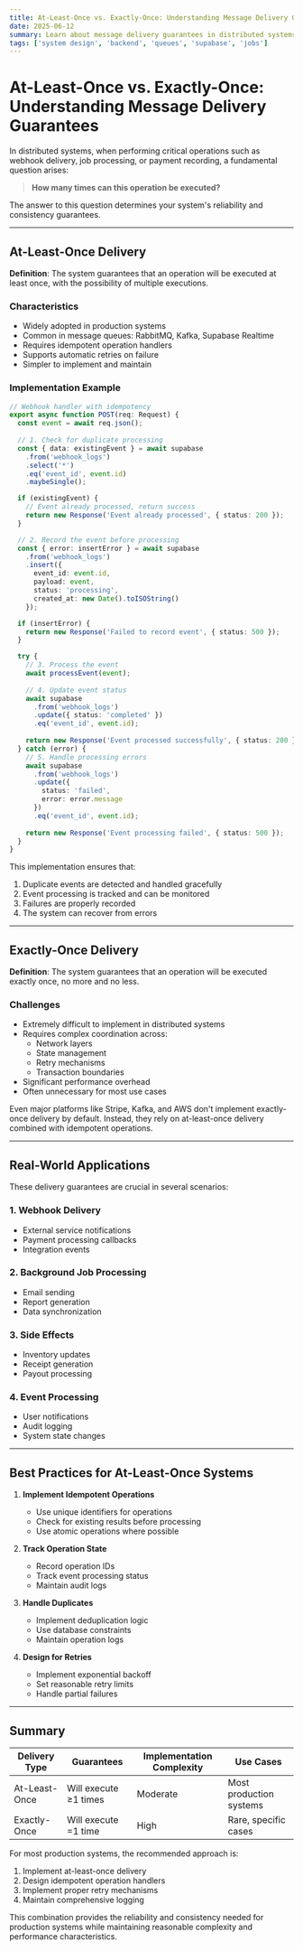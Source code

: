 ```yaml
---
title: At-Least-Once vs. Exactly-Once: Understanding Message Delivery Guarantees
date: 2025-06-12
summary: Learn about message delivery guarantees in distributed systems. Understand why most production systems implement at-least-once delivery with idempotency rather than attempting exactly-once delivery.
tags: ['system design', 'backend', 'queues', 'supabase', 'jobs']
---
```


# At-Least-Once vs. Exactly-Once: Understanding Message Delivery Guarantees

In distributed systems, when performing critical operations such as webhook delivery, job processing, or payment recording, a fundamental question arises:

> **How many times can this operation be executed?**

The answer to this question determines your system's reliability and consistency guarantees.

---

## At-Least-Once Delivery

**Definition**: The system guarantees that an operation will be executed at least once, with the possibility of multiple executions.

### Characteristics

- Widely adopted in production systems
- Common in message queues: RabbitMQ, Kafka, Supabase Realtime
- Requires idempotent operation handlers
- Supports automatic retries on failure
- Simpler to implement and maintain

### Implementation Example

```typescript
// Webhook handler with idempotency
export async function POST(req: Request) {
  const event = await req.json();
  
  // 1. Check for duplicate processing
  const { data: existingEvent } = await supabase
    .from('webhook_logs')
    .select('*')
    .eq('event_id', event.id)
    .maybeSingle();

  if (existingEvent) {
    // Event already processed, return success
    return new Response('Event already processed', { status: 200 });
  }

  // 2. Record the event before processing
  const { error: insertError } = await supabase
    .from('webhook_logs')
    .insert({
      event_id: event.id,
      payload: event,
      status: 'processing',
      created_at: new Date().toISOString()
    });

  if (insertError) {
    return new Response('Failed to record event', { status: 500 });
  }

  try {
    // 3. Process the event
    await processEvent(event);
    
    // 4. Update event status
    await supabase
      .from('webhook_logs')
      .update({ status: 'completed' })
      .eq('event_id', event.id);
      
    return new Response('Event processed successfully', { status: 200 });
  } catch (error) {
    // 5. Handle processing errors
    await supabase
      .from('webhook_logs')
      .update({ 
        status: 'failed',
        error: error.message 
      })
      .eq('event_id', event.id);
      
    return new Response('Event processing failed', { status: 500 });
  }
}
```

This implementation ensures that:
1. Duplicate events are detected and handled gracefully
2. Event processing is tracked and can be monitored
3. Failures are properly recorded
4. The system can recover from errors

---

## Exactly-Once Delivery

**Definition**: The system guarantees that an operation will be executed exactly once, no more and no less.

### Challenges

- Extremely difficult to implement in distributed systems
- Requires complex coordination across:
  - Network layers
  - State management
  - Retry mechanisms
  - Transaction boundaries
- Significant performance overhead
- Often unnecessary for most use cases

Even major platforms like Stripe, Kafka, and AWS don't implement exactly-once delivery by default. Instead, they rely on at-least-once delivery combined with idempotent operations.

---

## Real-World Applications

These delivery guarantees are crucial in several scenarios:

### 1. Webhook Delivery
- External service notifications
- Payment processing callbacks
- Integration events

### 2. Background Job Processing
- Email sending
- Report generation
- Data synchronization

### 3. Side Effects
- Inventory updates
- Receipt generation
- Payout processing

### 4. Event Processing
- User notifications
- Audit logging
- System state changes

---

## Best Practices for At-Least-Once Systems

1. **Implement Idempotent Operations**
   - Use unique identifiers for operations
   - Check for existing results before processing
   - Use atomic operations where possible

2. **Track Operation State**
   - Record operation IDs
   - Track event processing status
   - Maintain audit logs

3. **Handle Duplicates**
   - Implement deduplication logic
   - Use database constraints
   - Maintain operation logs

4. **Design for Retries**
   - Implement exponential backoff
   - Set reasonable retry limits
   - Handle partial failures

---

## Summary

| Delivery Type     | Guarantees            | Implementation Complexity | Use Cases                |
|-------------------|------------------------|---------------------------|--------------------------|
| At-Least-Once     | Will execute ≥1 times  | Moderate                 | Most production systems  |
| Exactly-Once      | Will execute =1 time   | High                     | Rare, specific cases     |

For most production systems, the recommended approach is:

1. Implement at-least-once delivery
2. Design idempotent operation handlers
3. Implement proper retry mechanisms
4. Maintain comprehensive logging

This combination provides the reliability and consistency needed for production systems while maintaining reasonable complexity and performance characteristics.